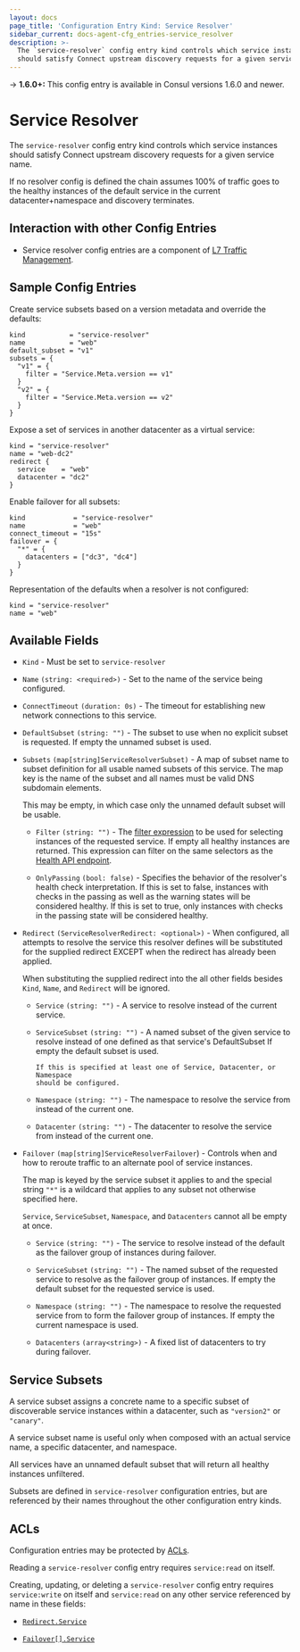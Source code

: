 ```yaml
---
layout: docs
page_title: 'Configuration Entry Kind: Service Resolver'
sidebar_current: docs-agent-cfg_entries-service_resolver
description: >-
  The `service-resolver` config entry kind controls which service instances
  should satisfy Connect upstream discovery requests for a given service name.
---
```


-> **1.6.0+:** This config entry is available in Consul versions 1.6.0 and newer.

# Service Resolver

The `service-resolver` config entry kind controls which service instances
should satisfy Connect upstream discovery requests for a given service name.

If no resolver config is defined the chain assumes 100% of traffic goes to the
healthy instances of the default service in the current datacenter+namespace
and discovery terminates.

## Interaction with other Config Entries

- Service resolver config entries are a component of [L7 Traffic
  Management](/docs/connect/l7-traffic-management.html).

## Sample Config Entries

Create service subsets based on a version metadata and override the defaults:

```hcl
kind           = "service-resolver"
name           = "web"
default_subset = "v1"
subsets = {
  "v1" = {
    filter = "Service.Meta.version == v1"
  }
  "v2" = {
    filter = "Service.Meta.version == v2"
  }
}
```

Expose a set of services in another datacenter as a virtual service:

```hcl
kind = "service-resolver"
name = "web-dc2"
redirect {
  service    = "web"
  datacenter = "dc2"
}
```

Enable failover for all subsets:

```hcl
kind            = "service-resolver"
name            = "web"
connect_timeout = "15s"
failover = {
  "*" = {
    datacenters = ["dc3", "dc4"]
  }
}
```

Representation of the defaults when a resolver is not configured:

```hcl
kind = "service-resolver"
name = "web"
```

## Available Fields

- `Kind` - Must be set to `service-resolver`

- `Name` `(string: <required>)` - Set to the name of the service being configured.

- `ConnectTimeout` `(duration: 0s)` - The timeout for establishing new network
  connections to this service.

- `DefaultSubset` `(string: "")` - The subset to use when no explicit subset is
  requested. If empty the unnamed subset is used.

- `Subsets` `(map[string]ServiceResolverSubset)` - A map of subset name to
  subset definition for all usable named subsets of this service. The map key
  is the name of the subset and all names must be valid DNS subdomain elements.

  This may be empty, in which case only the unnamed default subset will be
  usable.

  - `Filter` `(string: "")` - The
    [filter expression](/api/features/filtering.html) to be used for selecting
    instances of the requested service. If empty all healthy instances are
    returned. This expression can filter on the same selectors as the
    [Health API endpoint](/api/health.html#filtering-2).

  - `OnlyPassing` `(bool: false)` - Specifies the behavior of the resolver's
    health check interpretation. If this is set to false, instances with checks
    in the passing as well as the warning states will be considered healthy. If
    this is set to true, only instances with checks in the passing state will
    be considered healthy.

- `Redirect` `(ServiceResolverRedirect: <optional>)` - When configured, all
  attempts to resolve the service this resolver defines will be substituted for
  the supplied redirect EXCEPT when the redirect has already been applied.

  When substituting the supplied redirect into the all other fields besides
  `Kind`, `Name`, and `Redirect` will be ignored.

  - `Service` `(string: "")` - A service to resolve instead of the current
    service.

  - `ServiceSubset` `(string: "")` - A named subset of the given service to
    resolve instead of one defined as that service's DefaultSubset If empty the
    default subset is used.

        If this is specified at least one of Service, Datacenter, or Namespace
        should be configured.

  - `Namespace` `(string: "")` - The namespace to resolve the service from
    instead of the current one.

  - `Datacenter` `(string: "")` - The datacenter to resolve the service from
    instead of the current one.

- `Failover` `(map[string]ServiceResolverFailover`) - Controls when and how to
  reroute traffic to an alternate pool of service instances.

  The map is keyed by the service subset it applies to and the special
  string `"*"` is a wildcard that applies to any subset not otherwise
  specified here.

  `Service`, `ServiceSubset`, `Namespace`, and `Datacenters` cannot all be
  empty at once.

  - `Service` `(string: "")` - The service to resolve instead of the default as
    the failover group of instances during failover.

  - `ServiceSubset` `(string: "")` - The named subset of the requested service
    to resolve as the failover group of instances. If empty the default subset
    for the requested service is used.

  - `Namespace` `(string: "")` - The namespace to resolve the requested service
    from to form the failover group of instances. If empty the current
    namespace is used.

  - `Datacenters` `(array<string>)` - A fixed list of datacenters to try during
    failover.

## Service Subsets

A service subset assigns a concrete name to a specific subset of discoverable
service instances within a datacenter, such as `"version2"` or `"canary"`.

A service subset name is useful only when composed with an actual service name,
a specific datacenter, and namespace.

All services have an unnamed default subset that will return all healthy
instances unfiltered.

Subsets are defined in `service-resolver` configuration entries, but are
referenced by their names throughout the other configuration entry kinds.

## ACLs

Configuration entries may be protected by
[ACLs](https://learn.hashicorp.com/consul/security-networking/production-acls).

Reading a `service-resolver` config entry requires `service:read` on itself.

Creating, updating, or deleting a `service-resolver` config entry requires
`service:write` on itself and `service:read` on any other service referenced by
name in these fields:

- [`Redirect.Service`](#service)

- [`Failover[].Service`](#service-1)
